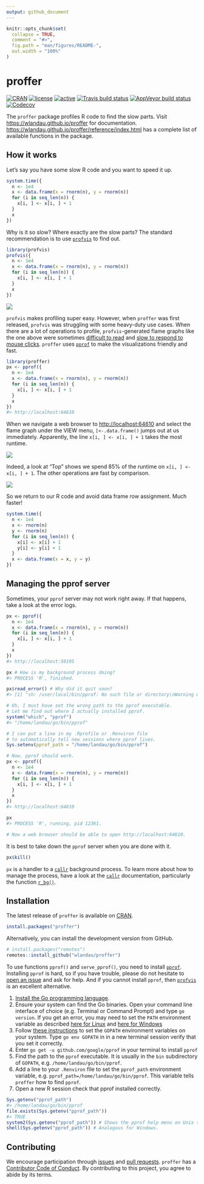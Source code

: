 ```yaml
---
output: github_document
---
```


<!-- README.md is generated from README.Rmd. Please edit that file -->

```r
knitr::opts_chunk$set(
  collapse = TRUE,
  comment = "#>",
  fig.path = "man/figures/README-",
  out.width = "100%"
)
```

# proffer

[![CRAN](https://www.r-pkg.org/badges/version/proffer)](https://cran.r-project.org/package=proffer)
[![license](https://img.shields.io/badge/licence-MIT-blue.svg)](https://opensource.org/licenses/MIT)
[![active](https://www.repostatus.org/badges/latest/active.svg)](https://www.repostatus.org/#active)
[![Travis build status](https://travis-ci.org/wlandau/proffer.svg?branch=master)](https://travis-ci.org/wlandau/proffer)
[![AppVeyor build status](https://ci.appveyor.com/api/projects/status/github/wlandau/proffer?branch=master&svg=true)](https://ci.appveyor.com/project/wlandau/proffer)
[![Codecov](https://codecov.io/github/wlandau/proffer/coverage.svg?branch=master)](https://codecov.io/github/wlandau/proffer?branch=master)

The `proffer` package profiles R code to find the slow parts. Visit <https://wlandau.github.io/proffer> for documentation. <https://wlandau.github.io/proffer/reference/index.html> has a complete list of available functions in the package. 

## How it works

Let's say you have some slow R code and you want to speed it up.

```r
system.time({
  n <- 1e4
  x <- data.frame(x = rnorm(n), y = rnorm(n))
  for (i in seq_len(n)) {
    x[i, ] <- x[i, ] + 1
  }
  x
})
```

Why is it so slow? Where exactly are the slow parts? The standard recommendation is to use [`profvis`](https://github.com/rstudio/profvis) to find out. 

```r
library(profvis)
profvis({
  n <- 1e4
  x <- data.frame(x = rnorm(n), y = rnorm(n))
  for (i in seq_len(n)) {
    x[i, ] <- x[i, ] + 1
  }
  x
})
```

![](https://wlandau.github.io/proffer/reference/profvis.png)

`profvis` makes profiling super easy. However, when `proffer` was first released, `profvis` was struggling with some heavy-duty use cases. When there are a lot of operations to profile, `profvis`-generated flame graphs like the one above were sometimes [difficult to read](https://github.com/rstudio/profvis/issues/115) and [slow to respond to mouse clicks](https://github.com/rstudio/profvis/issues/104). `proffer` uses [`pprof`](https://github.com/google/pprof) to make the visualizations friendly and fast.

```r
library(proffer)
px <- pprof({
  n <- 1e4
  x <- data.frame(x = rnorm(n), y = rnorm(n))
  for (i in seq_len(n)) {
    x[i, ] <- x[i, ] + 1
  }
  x
})
#> http://localhost:64610
```


When we navigate a web browser to <http://localhost:64610> and select the flame graph under the VIEW menu, `[<-.data.frame()` jumps out at us immediately. Apparently, the line `x[i, ] <- x[i, ] + 1` takes the most runtime.

![](https://wlandau.github.io/proffer/reference/flame.png)

Indeed, a look at "Top" shows we spend 85% of the runtime on `x[i, ] <- x[i, ] + 1`. The other operations are fast by comparison.

![](https://wlandau.github.io/proffer/reference/top.png)

So we return to our R code and avoid data frame row assignment. Much faster!

```r
system.time({
  n <- 1e4
  x <- rnorm(n)
  y <- rnorm(n)
  for (i in seq_len(n)) {
    x[i] <- x[i] + 1
    y[i] <- y[i] + 1
  }
  x <- data.frame(x = x, y = y)
})
```

## Managing the pprof server

Sometimes, your `pprof` server may not work right away. If that happens, take a look at the error logs.

```r
px <- pprof({
  n <- 1e4
  x <- data.frame(x = rnorm(n), y = rnorm(n))
  for (i in seq_len(n)) {
    x[i, ] <- x[i, ] + 1
  }
  x
})
#> http://localhost:50195

px # How is my background process doing?
#> PROCESS 'R', finished.

px$read_error() # Why did it quit soon?
#> [1] "sh: /user/local/bin/pprof: No such file or directory\nWarning message:\nIn system2(Sys.getenv(\"pprof_path\"), args) : error in running command\n"

# Oh, I must have set the wrong path to the pprof executable.
# Let me find out where I actually installed pprof.
system("which", "pprof")
#> "/home/landau/go/bin/pprof"

# I can put a line in my .Rprofile or .Renviron file
# to automatically tell new sessions where pprof lives.
Sys.setenv(pprof_path = "/home/landau/go/bin/pprof")

# Now, pprof should work.
px <- pprof({
  n <- 1e4
  x <- data.frame(x = rnorm(n), y = rnorm(n))
  for (i in seq_len(n)) {
    x[i, ] <- x[i, ] + 1
  }
  x
})
#> http://localhost:64610

px
#> PROCESS 'R', running, pid 12361.

# Now a web browser should be able to open http://localhost:64610.
```

It is best to take down the `pprof` server when you are done with it.

```r
px$kill()
```

`px` is a handler to a [`callr`](https://github.com/r-lib/callr) background process. To learn more about how to manage the process, have a look at the [`callr`](https://callr.r-lib.org/) documentation, particularly the function [`r_bg()`](https://callr.r-lib.org/reference/r_bg.html).

## Installation

The latest release of `proffer` is available on [CRAN](https://CRAN.R-project.org).

```r
install.packages("proffer")
```

Alternatively, you can install the development version from GitHub.

```r
# install.packages("remotes")
remotes::install_github("wlandau/proffer")
```

To use functions `pprof()` and `serve_pprof()`, you need to install [`pprof`](https://github.com/google/pprof). Installing `pprof` is hard, so if you have trouble, please do not hesitate to [open an issue](https://github.com/wlandau/proffer/issues) and ask for help. And if you cannot install `pprof`, then [`profvis`](https://rstudio.github.io/profvis/) is an excellent alternative.

1. [Install the Go programming language](https://golang.org/doc/install).
2. Ensure your system can find the Go binaries. Open your command line interface of choice (e.g. Terminal or Command Prompt) and type `go version`. If you get an error, you may need to set the `PATH` environment variable as described [here for Linux](https://www.callicoder.com/golang-installation-setup-gopath-workspace/#linux) and [here for Windows](http://www.wadewegner.com/2014/12/easy-go-programming-setup-for-windows/)
3. Follow [these instructions](https://github.com/golang/go/wiki/SettingGOPATH) to set the `GOPATH` environment variables on your system. Type `go env GOPATH` in in a new terminal session verify that you set it correctly. 
4. Enter `go get -u github.com/google/pprof` in your terminal to install `pprof`
5. Find the path to the `pprof` executable. It is usually in the `bin` subdirectory of `GOPATH`, e.g. `/home/landau/go/bin/pprof`.
6. Add a line to your `.Renviron` file to set the `pprof_path` environment variable, e.g. `pprof_path=/home/landau/go/bin/pprof`. This variable tells `proffer` how to find `pprof`.
7. Open a new R session check that pprof installed correctly.

```r
Sys.getenv("pprof_path")
#> /home/landau/go/bin/pprof
file.exists(Sys.getenv("pprof_path"))
#> TRUE
system2(Sys.getenv("pprof_path")) # Shows the pprof help menu on Unix systems.
shell(Sys.getenv("pprof_path")) # Analogous for Windows.
```

## Contributing

We encourage participation through [issues](https://github.com/wlandau/proffer/issues) and [pull requests](https://github.com/wlandau/proffer/pulls). `proffer` has a [Contributor Code of Conduct](https://github.com/wlandau/CODE_OF_CONDUCT.md). By contributing to this project, you agree to abide by its terms.
